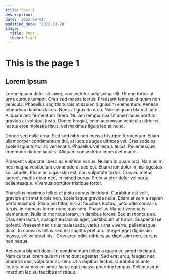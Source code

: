 ```yaml
---
title: Post 1
description:
date: '2022-09-01'
modified_date: '2022-11-20'
image:
  title: Post 1
  theme: light
---
```



# This is the page 1


## Lorem Ipsum

Lorem ipsum dolor sit amet, consectetur adipiscing elit. Ut non tortor ut urna cursus tempor. Cras sed massa lectus. Praesent tempus id quam non vehicula. Phasellus sagittis turpis ut sapien dignissim elementum. Aenean bibendum dapibus lacus. Nunc at gravida arcu. Nam aliquam blandit ante. Aliquam nec fermentum libero. Nullam tempor nisi sit amet lacus porttitor gravida at volutpat justo. Donec feugiat, enim accumsan vehicula ultricies, lectus eros molestie risus, vel maximus ligula leo et nunc.

Donec sed nulla urna. Sed sed nibh non massa tristique fermentum. Etiam ullamcorper condimentum dui, at luctus augue ultrices vel. Cras sodales scelerisque tortor ac venenatis. Phasellus vel lectus tellus. Pellentesque commodo dictum iaculis. Aliquam consectetur imperdiet mauris.

Praesent vulputate libero ac eleifend varius. Nullam in quam orci. Nam ac mi nec magna vestibulum commodo ut sed est. Etiam non dolor in nisl egestas sollicitudin. Etiam ac dignissim est, non vulputate tortor. Cras eu metus laoreet, mattis dolor nec, euismod purus. Proin auctor dolor vel porta pellentesque. Vivamus porttitor tristique tortor.

Phasellus maximus tellus et justo cursus tincidunt. Curabitur est velit, gravida sit amet turpis non, scelerisque gravida nulla. Etiam at sem a sapien porta euismod. Etiam porttitor, nisi at faucibus luctus, justo odio convallis turpis, in rhoncus lorem nunc quis sem. Phasellus blandit venenatis elementum. Nulla id rhoncus lorem, in dapibus lorem. Sed at rhoncus ex. Cras sem lectus, suscipit eu lacinia eget, vestibulum ut turpis. Suspendisse potenti. Praesent nec risus malesuada, varius urna viverra, pellentesque diam. In convallis tellus sed est sagittis pretium. Integer eget dignissim massa, vel volutpat nisi. Cras arcu odio, ultrices ac dignissim non, cursus non neque.

Aenean a blandit dolor. In condimentum tellus a quam euismod tincidunt. Nam cursus lorem quis nisi tincidunt egestas. Sed erat arcu, feugiat nec pharetra sed, vulputate ac sem. Ut a dapibus lectus. Curabitur id ante lectus. Vivamus euismod lacus eget massa pharetra tempus. Pellentesque interdum leo eu faucibus tristique.